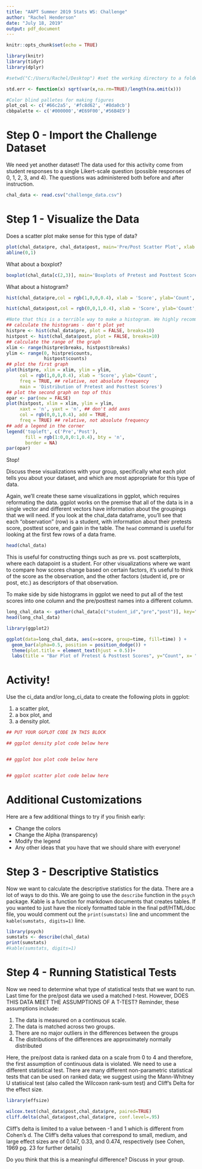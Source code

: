 ```yaml
---
title: "AAPT Summer 2019 Stats WS: Challenge"
author: "Rachel Henderson"
date: "July 18, 2019"
output: pdf_document
---
```


```r
knitr::opts_chunk$set(echo = TRUE)

library(knitr)
library(tidyr)
library(dplyr)

#setwd("C:/Users/Rachel/Desktop") #set the working directory to a folder for this project. It makes life easier.

std.err <- function(x) sqrt(var(x,na.rm=TRUE)/length(na.omit(x)))

#Color blind palletes for making figures
plot_col <- c('#66c2a5', '#fc8d62', '#8da0cb')
cbbpalette <- c('#000000','#E69F00','#56B4E9')

```

# Step 0 - Import the Challenge Dataset

We need yet another dataset!  The data used for this activity come from student responses to a single Likert-scale question (possible responses of 0, 1, 2, 3, and 4).  The questions was administered both before and after instruction.

```r
chal_data <- read.csv("challenge_data.csv")
```

# Step 1 - Visualize the Data

Does a scatter plot make sense for this type of data?

```r
plot(chal_data$pre, chal_data$post, main='Pre/Post Scatter Plot', xlab = "Pre", ylab="Post")
abline(0,1)
```

What about a boxplot?

```r
boxplot(chal_data[c(2,3)], main='Boxplots of Pretest and Posttest Scores')
```


What about a histogram?

```r
hist(chal_data$pre,col = rgb(1,0,0,0.4), xlab = 'Score', ylab='Count', main='Distribution of Pretest Score')
```
```r
hist(chal_data$post,col = rgb(0,0,1,0.4), xlab = 'Score', ylab='Count', main='Distribution of Posttest Scores')
```

```r
#Note that this is a terrible way to make a histogram. We highly recommend learning ggplot and the tidyverse.
## calculate the histograms - don't plot yet
histpre <- hist(chal_data$pre, plot = FALSE, breaks=10)
histpost <- hist(chal_data$post, plot = FALSE, breaks=10)
## calculate the range of the graph
xlim <- range(histpre$breaks, histpost$breaks)
ylim <- range(0, histpre$counts,
              histpost$counts)
## plot the first graph
plot(histpre, xlim = xlim, ylim = ylim,
     col = rgb(1,0,0,0.4), xlab = 'Score', ylab='Count',
     freq = TRUE, ## relative, not absolute frequency
     main = 'Distribution of Pretest and Posttest Scores')
## plot the second graph on top of this
opar <- par(new = FALSE)
plot(histpost, xlim = xlim, ylim = ylim,
     xaxt = 'n', yaxt = 'n', ## don't add axes
     col = rgb(0,0,1,0.4), add = TRUE,
     freq = TRUE) ## relative, not absolute frequency
## add a legend in the corner
legend('topleft', c('Pre','Post'),
       fill = rgb(1:0,0,0:1,0.4), bty = 'n',
       border = NA)
par(opar)
```

Stop!

Discuss these visualizations with your group, specifically what each plot tells you about your dataset, and which are most appropriate for this type of data.


Again, we'll create these same visualizations in ggplot, which requires reformating the data. ggplot works on the premise that all of the data is in a single vector and different vectors have information about the groupings that we will need.  If you look at the chal_data dataframe, you'll see that each "observation" (row) is a student, with information about their pretests score, posttest score, and gain in the table.  The `head` command is useful for looking at the first few rows of a data frame.
```r
head(chal_data)
```
This is useful for constructing things such as pre vs. post scatterplots, where each datapoint is a student.  For other visualizations where we want to compare how scores change based on certain factors, it's useful to think of the score as the observation, and the other factors (student id, pre or post, etc.) as descriptors of that observation.

To make side by side histograms in ggplot we need to put all of the test scores into one column and the pre/posttest names into a different column.

```r
long_chal_data <- gather(chal_data[c("student_id","pre","post")], key="time", value = "score", pre, post)
head(long_chal_data)
```

```r
library(ggplot2)

ggplot(data=long_chal_data, aes(x=score, group=time, fill=time) ) + 
  geom_bar(alpha=0.5, position = position_dodge()) +
  theme(plot.title = element_text(hjust = 0.5))+
  labs(title = "Bar Plot of Pretest & Posttest Scores", y="Count", x= "Raw Score")
```

# Activity! 
Use the ci_data and/or long_ci_data to create the following plots in ggplot:

1. a scatter plot, 
2. a box plot, and 
3. a density plot.

```r
## PUT YOUR GGPLOT CODE IN THIS BLOCK

## ggplot density plot code below here


## ggplot box plot code below here


## ggplot scatter plot code below here

```


# Additional Customizations
Here are a few additional things to try if you finish early:

* Change the colors
* Change the Alpha (transparency)
* Modify the legend
* Any other ideas that you have that we should share with everyone!

# Step 3 - Descriptive Statistics
Now we want to calculate the descriptive statistics for the data. There are a lot of ways to do this. We are going to use the `describe` function in the `psych` package. Kable is a function for markdown documents that creates tables.  If you wanted to just have the nicely formatted table in the final pdf/HTML/doc file, you would comment out the `print(sumstats)` line and uncomment the `kable(sumstats, digits=1)` line.

```r
library(psych)
sumstats <- describe(chal_data)
print(sumstats)
#kable(sumstats, digits=1)
```

# Step 4 - Running Statistical Tests
Now we need to determine what type of statistical tests that we want to run.
Last time for the pre/post data we used a matched $t$-test. However, DOES THIS DATA MEET THE ASSUMPTIONS OF A T-TEST? Reminder, these assumptions include:

1. The data is measured on a continuous scale.
2. The data is matched across two groups.
3. There are no major outliers in the differences between the groups
4. The distributions of the differences are approximately normally distributed

Here, the pre/post data is ranked data on a scale from 0 to 4 and therefore, the first assumption of continuous data is violated. We need to use a different statistical test. There are many different non-parametric statistical tests that can be used on ranked data; we suggest using the Mann-Whitney U statisical test (also called the Wilcoxon rank-sum test) and Cliff's Delta for the effect size.


```r
library(effsize)

wilcox.test(chal_data$post,chal_data$pre, paired=TRUE)
cliff.delta(chal_data$post,chal_data$pre, conf.level=.95)
```

Cliff's delta is limited to a value between -1 and 1 which is different from Cohen's d. The Cliff's delta values that correspond to small, medium, and large effect sizes are of 0.147, 0.33, and 0.474, respectively (see Cohen, 1969 pg. 23 for further details)

Do you think that this is a meaningful difference? Discuss in your group.